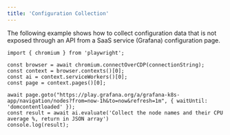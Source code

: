 ```yaml
---
title: 'Configuration Collection'
---
```


The following example shows how to collect configuration data that is not exposed through an API from a SaaS service (Grafana) configuration page.
```tsx node.js
import { chromium } from 'playwright';

const browser = await chromium.connectOverCDP(connectionString);
const context = browser.contexts()[0];
const ai = context.serviceWorkers()[0];
const page = context.pages()[0];

await page.goto("https://play.grafana.org/a/grafana-k8s-app/navigation/nodes?from=now-1h&to=now&refresh=1m", { waitUntil: 'domcontentloaded' });
const result = await ai.evaluate('Collect the node names and their CPU average %, return in JSON array')
console.log(result);
```